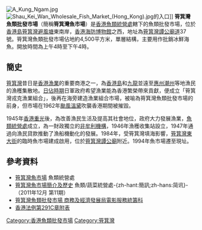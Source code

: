 [[File:A_Kung_Ngam.jpg|thumb]]
[[File:Shau_Kei_Wan_Wholesale_Fish_Market_(Hong_Kong).jpg|thumb]]的入口]]
'''筲箕灣魚類批發市場'''（簡稱'''筲箕灣魚市場'''）是[[香港|香港]][[魚類統營處|魚類統營處]]轄下的魚類批發市場，位於[[香港島|香港島]][[筲箕灣避風塘|筲箕灣避風塘]]東南岸，[[香港海防博物館|香港海防博物館]]之西，地址為[[筲箕灣|筲箕灣]][[譚公廟道|譚公廟道]]37號。筲箕灣魚類批發市場佔地約4,500平方米，單層結構，主要用作批銷冰鮮海魚。開放時間為上午4時至下午4時。

==簡史==
[[筲箕灣|筲箕灣]]昔日是[[香港漁業|香港漁業]]的重要商港之一，為[[香港島|香港島]]和[[九龍|九龍]]並遠至[[惠州|惠州]][[潮州|潮州]]等地漁民的漁穫集散地。[[香港日佔時期|日佔時期]]日軍政府希望漁業能為香港繁榮帶來貢獻，便成立「筲箕灣戎克漁業組合」，後再在海旁建造漁業組合市場，被喻為筲箕灣魚類批發市場的前身，但市場在1962年[[颱風溫黛|颱風溫黛]]吹襲香港期間被摧毀。

1945年[[香港重光|香港重光]]後，為改善漁民生活及提高其社會地位，政府大力發展漁業，[[魚類統營處|魚類統營處]]成立，為一財政獨立的[[非牟利機構|非牟利機構]]，1946年漁穫收集站設立，1947年通過向漁民貸款推動了漁船機動化的發展。1984年，受筲箕灣填海影響，[[筲箕灣東大街|筲箕灣東大街]]的臨時魚市場建成啟用，位於[[筲箕灣譚公廟|筲箕灣譚公廟]]附近。1994年魚市場遷至現址。

==參考資料==
*[https://www.fmo.org.hk/page?path=11_20_22&id=28 筲箕灣魚市場] {{Wayback|url=https://www.fmo.org.hk/page?path=11_20_22&id=28 |date=20201223114853 }} 魚類統營處
*[http://www.vmo.org/docs/document/Publication/Newsletter/11st%20Newsletter.pdf 筲箕灣魚市場簡介及歷史] {{Wayback|url=http://www.vmo.org/docs/document/Publication/Newsletter/11st%20Newsletter.pdf |date=20210501152859 }} 魚類/蔬菜統營處-{zh-hant:簡訊;zh-hans:简讯}-（2011年12月 第11期）
*[http://hkfso.com/chi/lib/locations_search_details.cfm?file_no=01331&type=1 筲箕灣魚類批發市場 商務及經濟發展局電影服務統籌科] {{Wayback|url=http://hkfso.com/chi/lib/locations_search_details.cfm?file_no=01331&type=1 |date=20201221100244 }}
*[http://www.legislation.gov.hk/blis_ind.nsf/CurAllChinDoc/0E12CD6E1AB16F5D482578B1002D2D37?OpenDocument 香港法例第291C章附表] {{Wayback|url=http://www.legislation.gov.hk/blis_ind.nsf/CurAllChinDoc/0E12CD6E1AB16F5D482578B1002D2D37?OpenDocument |date=20160307051152 }}

[[Category:香港魚類批發市場|Category:香港魚類批發市場]]
[[Category:筲箕灣|Category:筲箕灣]]